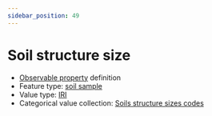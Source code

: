 ```yaml
---
sidebar_position: 49
---
```



# Soil structure size

- [Observable property](/viewers/dawe-vocabs?uri=https://linked.data.gov.au/def/nrm/dd8dcc19-8a0c-4d9f-995f-a449408b5aa5) definition
- Feature type: [soil sample](http://linked.data.gov.au/def/tern-cv/06461021-a6c2-4175-9651-23653c2b9116)
- Value type: [IRI](https://w3id.org/tern/ontologies/tern/IRI)
- Categorical value collection: [Soils structure sizes codes](/viewers/dawe-vocabs?uri=https://linked.data.gov.au/def/nrm/f5226b34-eac7-42c3-9730-b7fdb2479697)

<Example
  protocolModule="soil-pit-characterization"
  observableProperty="https://linked.data.gov.au/def/nrm/dd8dcc19-8a0c-4d9f-995f-a449408b5aa5"
/>
